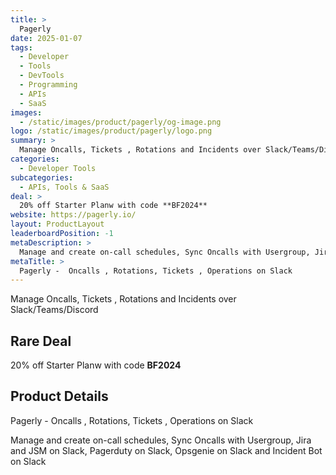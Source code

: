 ```yaml
---
title: >
  Pagerly
date: 2025-01-07
tags:
  - Developer
  - Tools
  - DevTools
  - Programming
  - APIs
  - SaaS
images:
  - /static/images/product/pagerly/og-image.png
logo: /static/images/product/pagerly/logo.png
summary: >
  Manage Oncalls, Tickets , Rotations and Incidents over Slack/Teams/Discord
categories:
  - Developer Tools
subcategories:
  - APIs, Tools & SaaS
deal: >
  20% off Starter Planw with code **BF2024**
website: https://pagerly.io/
layout: ProductLayout
leaderboardPosition: -1
metaDescription: >
  Manage and create on-call schedules, Sync Oncalls with Usergroup, Jira and JSM on Slack, Pagerduty on Slack, Opsgenie on Slack and Incident Bot on Slack
metaTitle: >
  Pagerly -  Oncalls , Rotations, Tickets , Operations on Slack
---
```

Manage Oncalls, Tickets , Rotations and Incidents over Slack/Teams/Discord

## Rare Deal

20% off Starter Planw with code **BF2024**

## Product Details

Pagerly -  Oncalls , Rotations, Tickets , Operations on Slack

Manage and create on-call schedules, Sync Oncalls with Usergroup, Jira and JSM on Slack, Pagerduty on Slack, Opsgenie on Slack and Incident Bot on Slack

